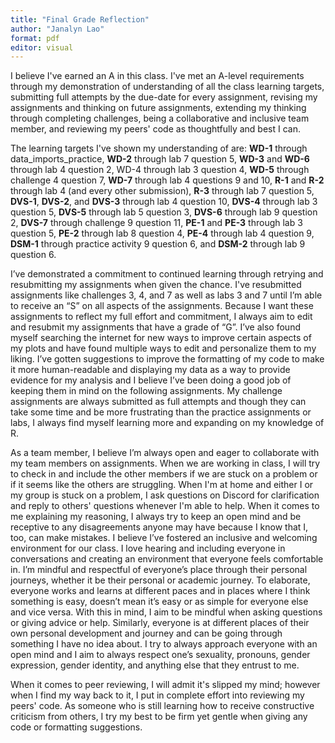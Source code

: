 ```yaml
---
title: "Final Grade Reflection"
author: "Janalyn Lao"
format: pdf
editor: visual
---
```


I believe I\'ve earned an A in this class. I\'ve met an A-level requirements through my demonstration of understanding of all the class learning targets, submitting full attempts by the due-date for every assignment, revising my assignments and thinking on future assignments, extending my thinking through completing challenges, being a collaborative and inclusive team member, and reviewing my peers\' code as thoughtfully and best I can.

The learning targets I\'ve shown my understanding of are: **WD-1** through data_imports_practice, **WD-2** through lab 7 question 5, **WD-3** and **WD-6** through lab 4 question 2, WD-4 through lab 3 question 4, **WD-5** through challenge 4 question 7, **WD-7** through lab 4 questions 9 and 10, **R-1** and **R-2** through lab 4 (and every other submission), **R-3** through lab 7 question 5, **DVS-1**, **DVS-2**, and **DVS-3** through lab 4 question 10, **DVS-4** through lab 3 question 5, **DVS-5** through lab 5 question 3, **DVS-6** through lab 9 question 2, **DVS-7** through challenge 9 question 11, **PE-1** and **PE-3** through lab 3 question 5, **PE-2** through lab 8 question 4, **PE-4** through lab 4 question 9, **DSM-1** through practice activity 9 question 6, and **DSM-2** through lab 9 question 6.

I've demonstrated a commitment to continued learning through retrying and resubmitting my assignments when given the chance. I\'ve resubmitted assignments like challenges 3, 4, and 7 as well as labs 3 and 7 until I'm able to receive an "S" on all aspects of the assignments. Because I want these assignments to reflect my full effort and commitment, I always aim to edit and resubmit my assignments that have a grade of "G". I've also found myself searching the internet for new ways to improve certain aspects of my plots and have found multiple ways to edit and personalize them to my liking. I've gotten suggestions to improve the formatting of my code to make it more human-readable and displaying my data as a way to provide evidence for my analysis and I believe I've been doing a good job of keeping them in mind on the following assignments. My challenge assignments are always submitted as full attempts and though they can take some time and be more frustrating than the practice assignments or labs, I always find myself learning more and expanding on my knowledge of R. 

As a team member, I believe I'm always open and eager to collaborate with my team members on assignments. When we are working in class, I will try to check in and include the other members if we are stuck on a problem or if it seems like the others are struggling. When I\'m at home and either I or my group is stuck on a problem, I ask questions on Discord for clarification and reply to others\' questions whenever I\'m able to help. When it comes to me explaining my reasoning, I always try to keep an open mind and be receptive to any disagreements anyone may have because I know that I, too, can make mistakes. I believe I've fostered an inclusive and welcoming environment for our class. I love hearing and including everyone in conversations and creating an environment that everyone feels comfortable in. I'm mindful and respectful of everyone's place through their personal journeys, whether it be their personal or academic journey. To elaborate, everyone works and learns at different paces and in places where I think something is easy, doesn't mean it's easy or as simple for everyone else and vice versa. With this in mind, I aim to be mindful when asking questions or giving advice or help. Similarly, everyone is at different places of their own personal development and journey and can be going through something I have no idea about. I try to always approach everyone with an open mind and I aim to always respect one's sexuality, pronouns, gender expression, gender identity, and anything else that they entrust to me.

When it comes to peer reviewing, I will admit it\'s slipped my mind; however when I find my way back to it, I put in complete effort into reviewing my peers\' code. As someone who is still learning how to receive constructive criticism from others, I try my best to be firm yet gentle when giving any code or formatting suggestions.
